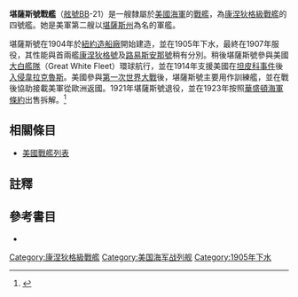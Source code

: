 {{noteTA
|G1=Military
|G2=Shipname
|G3=Aero
|G4=地名
}}
{{軍艦模板
|名稱= 堪薩斯 [[File:Flag_of_the_United_States.svg|30px]]<br />USS Kansas BB-21
|圖片= [[File:USS_Kansas_(BB-21)_1907.jpg|280px]]
|照片說明=堪薩斯號。攝於1907年。
|艦種= [[戰艦|戰艦]]
|艦級= [[康涅狄格級戰艦|康涅狄格級]]
|製造= [[紐約造船廠|紐約造船廠]]
|動工= 1904年2月10日
|下水= 1905年8月12日
|服役= 1907年4月18日
|退役= 1921年12月16日
|結局= 1923年11月30日出售拆解
|除籍= 1923年11月10日
|標準= 設計：16,000噸
|滿載= 17,700噸
|長度= 整體：456呎4吋<br />水線：450呎
|闊度= 水線：76呎10吋 
|吃水= 24呎6吋
|極速= 18節<br />試航：18.82節
|鍋爐= 12座
|出力= 設計：16,500軸馬力<br />試航：20,748軸馬力
|續航= 6,620海哩/10節
|乘員= 42名軍官<br />785名水兵
|裝甲= 艦側：9吋<br />炮塔：9吋<br />裝甲甲板：1.5至3吋<br/>艦炮：10至4吋<br />炮座：11吋至2.5吋<br />指揮塔：9吋至2吋<br />隔艙：6吋
|裝備= 主炮：2門12吋/40雙聯裝火炮<br />副炮：8門8吋/45火炮<br />12門7吋/45炮<br />12門3磅炮<br />6門1磅自動火炮<br />2門1磅半自動火炮<br />2挺0.30吋機槍<br />4座魚雷發射管
|其它=模版參考來源：<ref>{{Harvnb|Friedman|1985|p=430}}康涅狄格級配置，數據僅以設計及建造時為準。</ref>}}

'''堪薩斯號戰艦'''（[[美國海軍艦體編號|舷號]]BB-21）是一艘隸屬於[[美國海軍|美國海軍]]的[[戰艦|戰艦]]，為[[康涅狄格級戰艦|康涅狄格級戰艦]]的四號艦。她是美軍第二艘以[[堪薩斯州|堪薩斯州]]為名的軍艦。

堪薩斯號在1904年於[[紐約造船廠|紐約造船廠]]開始建造，並在1905年下水，最終在1907年服役，其性能與首兩艦[[康涅狄格號戰艦|康涅狄格號]]及[[路易斯安那號戰艦|路易斯安那號]]稍有分別。稍後堪薩斯號參與美國[[大白艦隊|大白艦隊]]（Great White Fleet）環球航行，並在1914年支援美國在[[坦皮科事件|坦皮科事件]]後[[韋拉克魯斯戰役_(1914)|入侵韋拉克魯斯]]。美國參與[[第一次世界大戰|第一次世界大戰]]後，堪薩斯號主要用作訓練艦，並在戰後協助接載美軍從歐洲返國。1921年堪薩斯號退役，並在1923年按照[[華盛頓海軍條約|華盛頓海軍條約]]出售拆解。<ref>{{Cite web |url=http://www.hazegray.org/danfs/battlesh/bb21.htm |title=美國海軍軍艦字典（DANFS）簡介 |access-date=2012-07-13 |archive-date=2020-02-09 |archive-url=https://web.archive.org/web/20200209135225/http://www.hazegray.org/danfs/battlesh/bb21.htm |dead-url=no }}</ref>

== 相關條目 ==
* [[美國戰艦列表|美國戰艦列表]]

== 註釋 ==
{{reflist}}

== 參考書目 ==
{{Commonscat|USS Kansas (BB-21)}}
{{海军主题}}

* {{Citation
|last = Friedman
|first = Norman
|year = 1985
|title = U.S. Battleships: An Illustrated Design History
|language = en
|publication-place = Annapolis, Maryland
|publisher = Naval Institute Press
|isbn = 0-87021-715-1}}

{{DEFAULTSORT:Kansas}}
{{康涅狄格級戰艦}}
{{美國戰艦}}

[[Category:康涅狄格級戰艦|Category:康涅狄格級戰艦]]
[[Category:美国海军战列舰|Category:美国海军战列舰]]
[[Category:1905年下水|Category:1905年下水]]